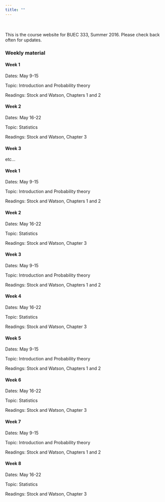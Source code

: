 ```yaml
---
title: ""
---
```


<br><br>
This is the course website for BUEC 333, Summer 2016. Please check back often for updates.

### Weekly material {.tabset}

#### Week 1

Dates: May 9-15

Topic: Introduction and Probability theory

Readings: Stock and Watson, Chapters 1 and 2

#### Week 2

Dates: May 16-22

Topic: Statistics

Readings: Stock and Watson, Chapter 3

#### Week 3

etc... 

#### Week 1

Dates: May 9-15

Topic: Introduction and Probability theory

Readings: Stock and Watson, Chapters 1 and 2

#### Week 2

Dates: May 16-22

Topic: Statistics

Readings: Stock and Watson, Chapter 3

#### Week 3

Dates: May 9-15

Topic: Introduction and Probability theory

Readings: Stock and Watson, Chapters 1 and 2

#### Week 4

Dates: May 16-22

Topic: Statistics

Readings: Stock and Watson, Chapter 3

#### Week 5

Dates: May 9-15

Topic: Introduction and Probability theory

Readings: Stock and Watson, Chapters 1 and 2

#### Week 6

Dates: May 16-22

Topic: Statistics

Readings: Stock and Watson, Chapter 3

#### Week 7

Dates: May 9-15

Topic: Introduction and Probability theory

Readings: Stock and Watson, Chapters 1 and 2

#### Week 8

Dates: May 16-22

Topic: Statistics

Readings: Stock and Watson, Chapter 3
